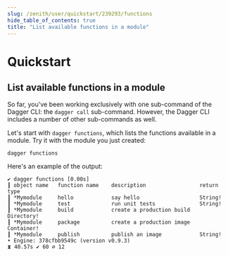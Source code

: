 ```yaml
---
slug: /zenith/user/quickstart/239293/functions
hide_table_of_contents: true
title: "List available functions in a module"
---
```


# Quickstart

## List available functions in a module

So far, you've been working exclusively with one sub-command of the Dagger CLI: the `dagger call` sub-command. However, the Dagger CLI includes a number of other sub-commands as well.

Let's start with `dagger functions`, which lists the functions available in a module. Try it with the module you just created:

```shell
dagger functions
```

Here's an example of the output:

```shell
✔ dagger functions [0.00s]
┃ object name   function name    description                 return type
┃ *Mymodule     hello            say hello                   String!
┃ *Mymodule     test             run unit tests              String!
┃ *Mymodule     build            create a production build   Directory!
┃ *Mymodule     package          create a production image   Container!
┃ *Mymodule     publish          publish an image            String!
• Engine: 378cfbb9549c (version v0.9.3)
⧗ 40.57s ✔ 60 ∅ 12
```

